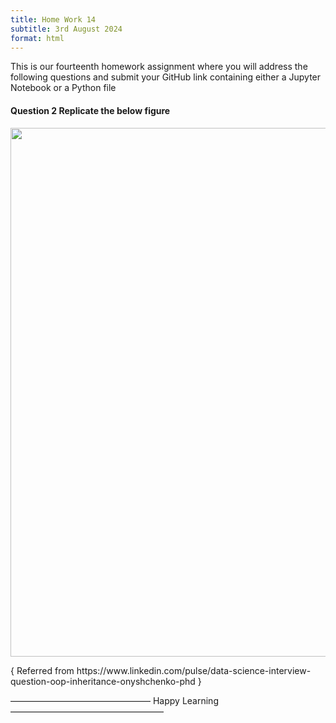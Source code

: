 ```yaml
---
title: Home Work 14
subtitle: 3rd August 2024
format: html
---
```


This is our fourteenth homework assignment where you will address the following questions and submit your GitHub link containing either a Jupyter Notebook or a Python file

#### Question 2 Replicate the below figure 

![](animal.png){fig-align="center" width="846"}

{ Referred from https://www.linkedin.com/pulse/data-science-interview-question-oop-inheritance-onyshchenko-phd }

------------------------------------------------ Happy Learning -----------------------------------------------------

```{=html}
<script src="https://giscus.app/client.js"
        data-repo="ArunKoundinya/AIBasicswithAK"
        data-repo-id="R_kgDOLXPVRw"
        data-category="General"
        data-category-id="DIC_kwDOLXPVR84CdeVx"
        data-mapping="pathname"
        data-strict="0"
        data-reactions-enabled="1"
        data-emit-metadata="0"
        data-input-position="bottom"
        data-theme="purple_dark"
        data-lang="en"
        crossorigin="anonymous"
        async>
</script>
```